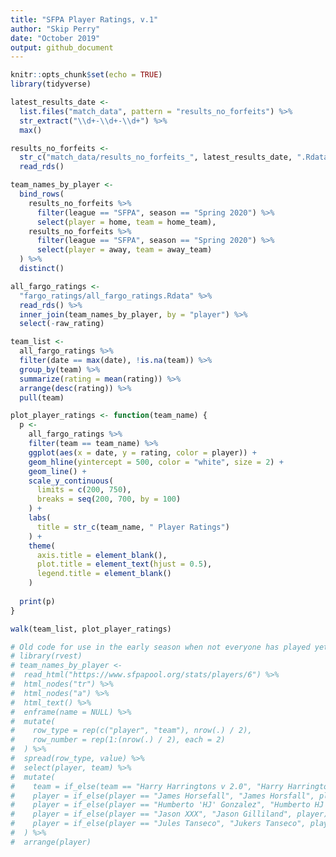 ```yaml
---
title: "SFPA Player Ratings, v.1"
author: "Skip Perry"
date: "October 2019"
output: github_document
---
```


```r
knitr::opts_chunk$set(echo = TRUE)
library(tidyverse)

latest_results_date <- 
  list.files("match_data", pattern = "results_no_forfeits") %>% 
  str_extract("\\d+-\\d+-\\d+") %>% 
  max()

results_no_forfeits <- 
  str_c("match_data/results_no_forfeits_", latest_results_date, ".Rdata") %>% 
  read_rds()

team_names_by_player <- 
  bind_rows(
    results_no_forfeits %>% 
      filter(league == "SFPA", season == "Spring 2020") %>% 
      select(player = home, team = home_team),
    results_no_forfeits %>% 
      filter(league == "SFPA", season == "Spring 2020") %>% 
      select(player = away, team = away_team)
  ) %>% 
  distinct()

all_fargo_ratings <- 
  "fargo_ratings/all_fargo_ratings.Rdata" %>% 
  read_rds() %>% 
  inner_join(team_names_by_player, by = "player") %>% 
  select(-raw_rating)

team_list <- 
  all_fargo_ratings %>% 
  filter(date == max(date), !is.na(team)) %>% 
  group_by(team) %>% 
  summarize(rating = mean(rating)) %>% 
  arrange(desc(rating)) %>% 
  pull(team)

plot_player_ratings <- function(team_name) {
  p <- 
    all_fargo_ratings %>% 
    filter(team == team_name) %>% 
    ggplot(aes(x = date, y = rating, color = player)) +
    geom_hline(yintercept = 500, color = "white", size = 2) +
    geom_line() +
    scale_y_continuous(
      limits = c(200, 750),
      breaks = seq(200, 700, by = 100)
    ) +
    labs(
      title = str_c(team_name, " Player Ratings")
    ) +
    theme(
      axis.title = element_blank(),
      plot.title = element_text(hjust = 0.5),
      legend.title = element_blank()
    )
  
  print(p)
}
```

```r
walk(team_list, plot_player_ratings)
```

```r
# Old code for use in the early season when not everyone has played yet
# library(rvest)
# team_names_by_player <- 
#  read_html("https://www.sfpapool.org/stats/players/6") %>% 
#  html_nodes("tr") %>% 
#  html_nodes("a") %>% 
#  html_text() %>% 
#  enframe(name = NULL) %>% 
#  mutate(
#    row_type = rep(c("player", "team"), nrow(.) / 2),
#    row_number = rep(1:(nrow(.) / 2), each = 2)
#  ) %>% 
#  spread(row_type, value) %>% 
#  select(player, team) %>% 
#  mutate(
#    team = if_else(team == "Harry Harringtons v 2.0", "Harry Harringtons", team),
#    player = if_else(player == "James Horsefall", "James Horsfall", player),
#    player = if_else(player == "Humberto 'HJ' Gonzalez", "Humberto HJ Gonzalez", player),
#    player = if_else(player == "Jason XXX", "Jason Gilliland", player),
#    player = if_else(player == "Jules Tanseco", "Jukers Tanseco", player)
#  ) %>% 
#  arrange(player)
```

